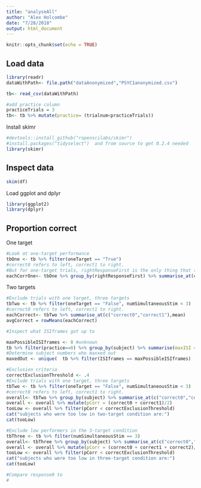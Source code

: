 ```yaml
---
title: "analyseAll"
author: "Alex Holcombe"
date: "7/28/2018"
output: html_document
---
```


```r
knitr::opts_chunk$set(echo = TRUE)
```

## Load data

```r
library(readr)
dataWithPath<- file.path("dataAnonymized","PSYC1anonymized.csv")

tb<- read_csv(dataWithPath)

#add practice column
practiceTrials = 3
tb<- tb %>% mutate(practice= (trialnum<practiceTrials))

```

Install skimr
```r
#devtools::install_github("ropenscilabs/skimr")
#install.packages("tidyselect")  and from source to get 0.2.4 needed
library(skimr)
```

## Inspect data
```r
skim(df)
```

Load ggplot and dplyr
```r
library(ggplot2)
library(dplyr)
```

## Proportion correct

One target

```r
#Look at one-target performance
tbOne <- tb %>% filter(oneTarget == "True") 
#correct0 refers to left, correct1 to right.
#But for one-target trials, rightResponseFirst is the only thing that tells you which side it was on.
eachCorrOne<- tbOne %>% group_by(rightResponseFirst) %>% summarise_at(c("correct0","correct1"),mean)
```

Two targets

```r
#Exclude trials with one target, three targets
tbTwo <- tb %>% filter(oneTarget == "False", numSimultaneousStim < 3) 
#correct0 refers to left, correct1 to right.
eachCorrect<- tbTwo %>% summarise_at(c("correct0","correct1"),mean)
avgCorrect = rowMeans(eachCorrect)

```

```r

#Inspect what ISIframes got up to

maxPossibleISIframes <- 8 #unknown
tb %>% filter(practice==0) %>% group_by(subject) %>% summarise(maxISI = max(ISIframes))
#Determine subject numbers who maxxed out
maxedOut <- unique(  tb %>% filter(ISIframes == maxPossibleISIframes)   )

```

```r
#Exclusion criteria
correctExclusionThreshold <- .4
#Exclude trials with one target, three targets
tbTwo <- tb %>% filter(oneTarget == "False", numSimultaneousStim < 3) 
#correct0 refers to left, correct1 to right.
overall<- tbTwo %>% group_by(subject) %>% summarise_at(c("correct0","correct1"),mean)
overall <- overall %>% mutate(pCorr = (correct0 + correct1)/2)
tooLow <- overall %>% filter(pCorr < correctExclusionThreshold)
cat("subjects who were too low in two-target condition are:")
cat(tooLow)

#Exclude low performers in the 3-target condition
tbThree <- tb %>% filter(numSimultaneousStim == 3) 
overall<- tbThree %>% group_by(subject) %>% summarise_at(c("correct0","correct1","correct2"),mean)
overall <- overall %>% mutate(pCorr = (correct0 + correct1 + correct2)/3)
tooLow <- overall %>% filter(pCorr < correctExclusionThreshold)
cat("subjects who were too low in three-target condition are:")
cat(tooLow)

```

```r

#Compare response0 to 
#
```

```r

```